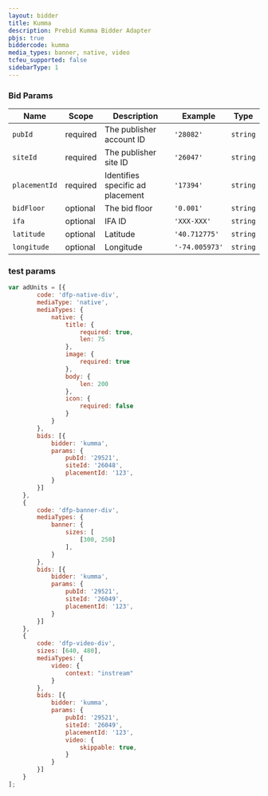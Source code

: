 ```yaml
---
layout: bidder
title: Kumma
description: Prebid Kumma Bidder Adapter
pbjs: true
biddercode: kumma
media_types: banner, native, video
tcfeu_supported: false
sidebarType: 1
---
```


### Bid Params


| Name          | Scope    | Description                      | Example        | Type     |
|---------------|----------|----------------------------------|----------------|----------|
| `pubId`       | required | The publisher account ID         | `'28082'`      | `string` |
| `siteId`      | required | The publisher site ID            | `'26047'`      | `string` |
| `placementId` | required | Identifies specific ad placement | `'17394'`      | `string` |
| `bidFloor`    | optional | The bid floor                    | `'0.001'`      | `string` |
| `ifa`         | optional | IFA ID                           | `'XXX-XXX'`    | `string` |
| `latitude`    | optional | Latitude                         | `'40.712775'`  | `string` |
| `longitude`   | optional | Longitude                        | `'-74.005973'` | `string` |

### test params

```javascript
var adUnits = [{
        code: 'dfp-native-div',
        mediaType: 'native',
        mediaTypes: {
            native: {
                title: {
                    required: true,
                    len: 75
                },
                image: {
                    required: true
                },
                body: {
                    len: 200
                },
                icon: {
                    required: false
                }
            }
        },
        bids: [{
            bidder: 'kumma',
            params: {
                pubId: '29521',
                siteId: '26048',
                placementId: '123',
            }
        }]
    },
    {
        code: 'dfp-banner-div',
        mediaTypes: {
            banner: {
                sizes: [
                    [300, 250]
                ],
            }
        },
        bids: [{
            bidder: 'kumma',
            params: {
                pubId: '29521',
                siteId: '26049',
                placementId: '123',
            }
        }]
    },
    {
        code: 'dfp-video-div',
        sizes: [640, 480],
        mediaTypes: {
            video: {
                context: "instream"
            }
        },
        bids: [{
            bidder: 'kumma',
            params: {
                pubId: '29521',
                siteId: '26049',
                placementId: '123',
                video: {
                    skippable: true,
                }
            }
        }]
    }
];
```
